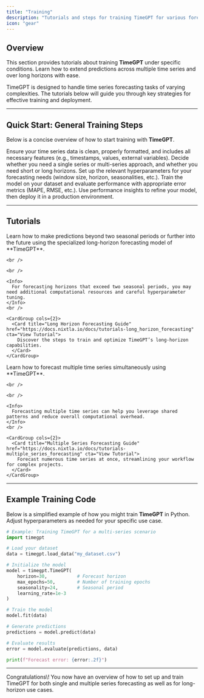```yaml
---
title: "Training"
description: "Tutorials and steps for training TimeGPT for various forecasting scenarios"
icon: "gear"
---
```


## Overview

This section provides tutorials about training **TimeGPT** under specific conditions. Learn how to extend predictions across multiple time series and over long horizons with ease.

<Info>
  TimeGPT is designed to handle time series forecasting tasks of varying complexities. The tutorials below will guide you through key strategies for effective training and deployment.
</Info>

---

## Quick Start: General Training Steps

Below is a concise overview of how to start training with **TimeGPT**.

<Steps>
  <Step title="Prepare Your Data">
    Ensure your time series data is clean, properly formatted, and includes all necessary features (e.g., timestamps, values, external variables).
  </Step>
  <Step title="Select Your Forecasting Approach">
    Decide whether you need a single series or multi-series approach, and whether you need short or long horizons.
  </Step>
  <Step title="Configure TimeGPT">
    Set up the relevant hyperparameters for your forecasting needs (window size, horizon, seasonalities, etc.).
  </Step>
  <Step title="Train and Evaluate">
    Train the model on your dataset and evaluate performance with appropriate error metrics (MAPE, RMSE, etc.).
  </Step>
  <Step title="Refine and Deploy">
    Use performance insights to refine your model, then deploy it in a production environment.
  </Step>
</Steps>

---

## Tutorials

<AccordionGroup>
  <Accordion title="Long Horizon Forecasting">
    Learn how to make predictions beyond two seasonal periods or further into the future using the specialized long-horizon forecasting model of **TimeGPT**.

    <br />

    <br />

    <Info>
      For forecasting horizons that exceed two seasonal periods, you may need additional computational resources and careful hyperparameter tuning.
    </Info>
    <br />

    <CardGroup cols={2}>
      <Card title="Long Horizon Forecasting Guide" href="https://docs.nixtla.io/docs/tutorials-long_horizon_forecasting" cta="View Tutorial">
        Discover the steps to train and optimize TimeGPT’s long-horizon capabilities.
      </Card>
    </CardGroup>
  </Accordion>
  <Accordion title="Multiple Series Forecasting">
    Learn how to forecast multiple time series simultaneously using **TimeGPT**.

    <br />

    <br />

    <Info>
      Forecasting multiple time series can help you leverage shared patterns and reduce overall computational overhead.
    </Info>
    <br />

    <CardGroup cols={2}>
      <Card title="Multiple Series Forecasting Guide" href="https://docs.nixtla.io/docs/tutorials-multiple_series_forecasting" cta="View Tutorial">
        Forecast numerous time series at once, streamlining your workflow for complex projects.
      </Card>
    </CardGroup>
  </Accordion>
</AccordionGroup>

---

## Example Training Code

Below is a simplified example of how you might train **TimeGPT** in Python. Adjust hyperparameters as needed for your specific use case.

<CodeGroup>

```python Example: Training TimeGPT Multi-Series
# Example: Training TimeGPT for a multi-series scenario
import timegpt

# Load your dataset
data = timegpt.load_data("my_dataset.csv")

# Initialize the model
model = timegpt.TimeGPT(
    horizon=30,           # Forecast horizon
    max_epochs=50,        # Number of training epochs
    seasonality=24,       # Seasonal period
    learning_rate=1e-3
)

# Train the model
model.fit(data)

# Generate predictions
predictions = model.predict(data)

# Evaluate results
error = model.evaluate(predictions, data)

print(f"Forecast error: {error:.2f}")
```

</CodeGroup>

---

<Check>
  Congratulations\! You now have an overview of how to set up and train TimeGPT for both single and multiple series forecasting as well as for long-horizon use cases.
</Check>